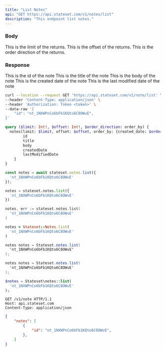 ```yaml
---
title: "List Notes"
api: "GET https://api.stateset.com/v1/notes/list"
description: "This endpoint list notes."
---
```


### Body

<ParamField body="limit" required="true" type="string">
  This is the limit of the returns.
</ParamField>

<ParamField body="offset" required="true" type="string">
  This is the offset of the returns.
</ParamField>

<ParamField body="order_direction" required="true" type="string">
  This is the order direction of the returns.
</ParamField>

### Response

<ResponseField name="id" type="string">
  This is the id of the note
</ResponseField>

<ResponseField name="title" type="string">
  This is the title of the note
</ResponseField>

<ResponseField name="body" type="string">
  This is the body of the note
</ResponseField>

<ResponseField name="created_date" type="string">
  This is the created date of the note
</ResponseField>

<ResponseField name="last_modified_date" type="string">
  This is the last modified date of the note
</ResponseField>


<RequestExample>

```bash cURL
curl --location --request GET 'https://api.stateset.com/v1/note/list' \
--header 'Content-Type: application/json' \
--header 'Authorization: Token <token>' \
--data-raw '{
    "id": "nt_1NXWPnCo6bFb1KQto6C8OWvE",
}'
```

```graphQL GraphQL
query ($limit: Int!, $offset: Int!, $order_direction: order_by) {
  notes(limit: $limit, offset: $offset, order_by: {created_date: $order_direction}) {
        id
        title
        body
        createdDate
        lastModifiedDate
    }
}
```

```js Node.js
const notes = await stateset.notes.list({
  'nt_1NXWPnCo6bFb1KQto6C8OWvE'
});
```
```py Python
notes = stateset.notes.list({
  'nt_1NXWPnCo6bFb1KQto6C8OWvE'
})
```
```go Golang 
notes, err := stateset.notes.list(
  'nt_1NXWPnCo6bFb1KQto6C8OWvE'
)
```
```ruby Ruby
notes = Stateset::Notes.list(
  'nt_1NXWPnCo6bFb1KQto6C8OWvE'
)
```
```java Java
notes notes = Stateset.notes.list(
  'nt_1NXWPnCo6bFb1KQto6C8OWvE'
);
```
```csharp C#
notes notes = Stateset.notes.list(
  'nt_1NXWPnCo6bFb1KQto6C8OWvE'
);
```
```php PHP
$notes = Stateset\notes::list(
  'nt_1NXWPnCo6bFb1KQto6C8OWvE'
);
```
```http HTTP
GET /v1/note HTTP/1.1
Host: api.stateset.com
Content-Type: application/json
```

</RequestExample>

<ResponseExample>

```json Response
{
    "notes": [
        {
            "id": "nt_1NXWPnCo6bFb1KQto6C8OWvE",
        },
    ]
}   
```

</ResponseExample>